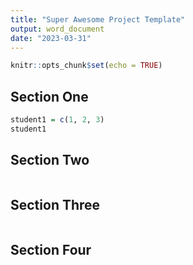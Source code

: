 ```yaml
---
title: "Super Awesome Project Template"
output: word_document
date: "2023-03-31"
---
```


```r
knitr::opts_chunk$set(echo = TRUE)
```

## Section One

```r
student1 = c(1, 2, 3)
student1
```


## Section Two

```r

```

## Section Three

```r

```



## Section Four

```r

```
